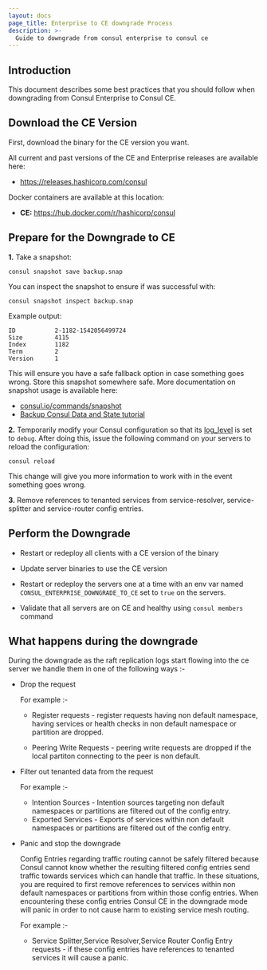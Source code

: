 ```yaml
---
layout: docs
page_title: Enterprise to CE downgrade Process
description: >-
  Guide to downgrade from consul enterprise to consul ce
---
```


## Introduction

This document describes some best practices that you should follow when
downgrading from Consul Enterprise to Consul CE.

## Download the CE Version

First, download the binary for the CE version you want.

<Tabs>
<Tab heading="Binary">

All current and past versions of the CE and Enterprise releases are
available here:

- https://releases.hashicorp.com/consul

</Tab>
<Tab heading="Docker">

Docker containers are available at this location:

- **CE:** https://hub.docker.com/r/hashicorp/consul

</Tab>

</Tabs>

## Prepare for the Downgrade to CE

**1.** Take a snapshot:

```
consul snapshot save backup.snap
```

You can inspect the snapshot to ensure if was successful with:

```
consul snapshot inspect backup.snap
```

Example output:

```
ID           2-1182-1542056499724
Size         4115
Index        1182
Term         2
Version      1
```

This will ensure you have a safe fallback option in case something goes wrong. Store
this snapshot somewhere safe. More documentation on snapshot usage is available here:

- [consul.io/commands/snapshot](/consul/commands/snapshot)
- [Backup Consul Data and State tutorial](/consul/tutorials/production-deploy/backup-and-restore)

**2.** Temporarily modify your Consul configuration so that its [log_level](/consul/docs/agent/config/cli-flags#_log_level)
is set to `debug`. After doing this, issue the following command on your servers to
reload the configuration:

```
consul reload
```

This change will give you more information to work with in the event something goes wrong.


**3.** Remove references to tenanted services from service-resolver, service-splitter and service-router config entries.


## Perform the Downgrade

- Restart or redeploy all clients with a CE version of the binary

- Update server binaries to use the CE version

- Restart or redeploy the servers one at a time with an env var named `CONSUL_ENTERPRISE_DOWNGRADE_TO_CE` set to `true` on the servers.

- Validate that all servers are on CE and healthy using `consul members` command

## What happens during the downgrade

During the downgrade as the raft replication logs start flowing into the ce server we handle them in one of the following ways :- 

- Drop the request

   For example :-
   - Register requests - register requests having non default namespace, having services or health checks in non default namespace or partition are dropped.

   - Peering Write Requests - peering write requests are dropped if the local partiton connecting to the peer is non default. 

- Filter out tenanted data from the request

  For example :-
  - Intention Sources - Intention sources targeting non default namespaces or partitions are filtered out of the config entry.
  - Exported Services - Exports of services within non default namespaces or partitions are filtered out of the config entry.

- Panic and stop the downgrade

  Config Entries regarding traffic routing cannot be safely filtered because Consul cannot know whether the resulting filtered config entries send traffic towards services which can handle that traffic. In these situations, you are required to first remove references to services within non default namespaces or partitions from within those config entries. When encountering these config entries Consul CE in the downgrade mode will panic in order to not cause harm to existing service mesh routing.
  
  For example :-
  - Service Splitter,Service Resolver,Service Router Config Entry requests - if these config entries have references to tenanted services it will cause a panic.